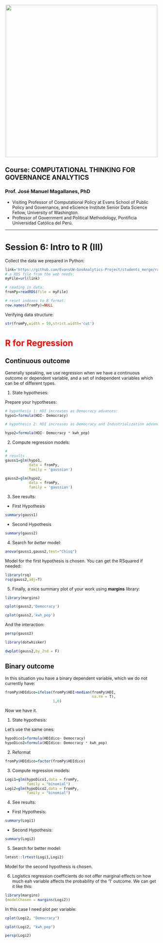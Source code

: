 <br> 
<center><img src="http://i.imgur.com/sSaOozN.png" width="500"></center>


## Course:  COMPUTATIONAL THINKING FOR GOVERNANCE ANALYTICS

### Prof. José Manuel Magallanes, PhD 
* Visiting Professor of Computational Policy at Evans School of Public Policy and Governance, and eScience Institute Senior Data Science Fellow, University of Washington.
* Professor of Government and Political Methodology, Pontificia Universidad Católica del Perú. 


_____
<a id='part1'></a>

# Session 6: Intro to R (III)


Collect the data we prepared in Python:

```r
link='https://github.com/EvansUW-GovAnalytics-Project/students_merge/raw/main/demohdikw.RDS'
# a RDS file from the web needs:
myFile=url(link)

# reading in data:
fromPy=readRDS(file = myFile)

# reset indexes to R format:
row.names(fromPy)=NULL
```

Verifying data structure:

```r
str(fromPy,width = 50,strict.width='cut')
```

# <font color="red">R for Regression</font>

## Continuous outcome 

Generally speaking, we use regression when we have a continuous outcome or dependent variable, and a set of independent variables which can be of different types. 


1. State hypotheses:

Prepare your hypotheses:
```r
# hypothesis 1: HDI increases as Democracy advances:
hypo1=formula(HDI~ Democracy)

# hypothesis 2: HDI increases as Democracy and Industrialization advance:

hypo2=formula(HDI~ Democracy * kwh_pop)
```


2. Compute regression models:

```r
#
# results
gauss1=glm(hypo1,
           data = fromPy,
           family = 'gaussian')

gauss2=glm(hypo2,
           data = fromPy,
           family = 'gaussian')
```

3. See results:

* First Hypothesis

```r
summary(gauss1)
```

* Second Hypothesis
```r
summary(gauss2)
```

4. Search for _better_ model:

```r
anova(gauss1,gauss2,test="Chisq")
```

Model for the first hypothesis is chosen. You can get the RSquared if needed:

```r
library(rsq)
rsq(gauss2,adj=T)
```


5. Finally, a nice summary plot of your work using **margins** library:

```r
library(margins)

cplot(gauss2,'Democracy')
```


```r
cplot(gauss2,'kwh_pop')
```

And the interaction:

```r
persp(gauss2)
```

```r
library(dotwhisker)

dwplot(gauss2,by_2sd = F)
```



## Binary outcome 

In this situation you have a binary dependent variable, which we do not currently have:


```r
fromPy$HDIdico=ifelse(fromPy$HDI>median(fromPy$HDI,
                                        na.rm = T),
                      1,0)
```

Now we have it. 


1. State hypothesis:

Let's use the same ones:

```r
hypoDico1=formula(HDIdico~ Democracy)
hypoDico2=formula(HDIdico~ Democracy * kwh_pop)
```

2. Reformat

```r
fromPy$HDIdico=factor(fromPy$HDIdico)
```


3. Compute regression models:

```r
Logi1=glm(hypoDico1,data = fromPy,
          family = "binomial")
Logi2=glm(hypoDico2,data = fromPy,
          family = "binomial")
```

4. See results:

* First Hypothesis:
```r
summary(Logi1)
```
* Second Hypothesis:

```r
summary(Logi2)
```

5. Search for better model:
```r
lmtest::lrtest(Logi1,Logi2)
```

Model for the second hypothesis is chosen.

6. Logistics regression coefficients do not offer marginal effects on how much eah variable affects the probability of the '1' outcome. We can get it like this:

```r
library(margins)
(modelChosen = margins(Logi2))
```

In this case I need plot per variable:
```r
cplot(Logi2, "Democracy")
```

```r
cplot(Logi2, "kwh_pop")
```

```r
persp(Logi2)
```

